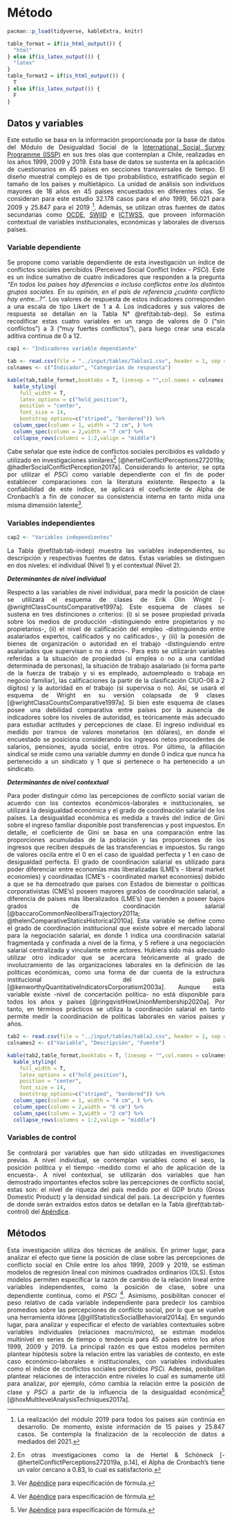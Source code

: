 # Método {#method}

<div style="text-align: justify">

```r
pacman::p_load(tidyverse, kableExtra, knitr)
```

```r
table_format = if(is_html_output()) {
  "html"
} else if(is_latex_output()) {
  "latex"
}
table_format2 = if(is_html_output()) {
  T
} else if(is_latex_output()) {
  F
}
```

## Datos y variables 

<div style="text-align: justify">

Este estudio se basa en la información proporcionada por la base de datos del Módulo de Desigualdad Social de la [International Social Survey Programme (ISSP)](https://www.gesis.org/en/issp/modules/issp-modules-by-topic/social-inequality) en sus tres olas que contemplan a Chile, realizadas en los años 1999, 2009 y 2019. Esta base de datos se sustenta en la aplicación de cuestionarios en 45 países en secciones transversales de tiempo. El diseño muestral complejo es de tipo probabilístico, estratificado según el tamaño de los países y multietápico. La unidad de análisis son individuos mayores de 18 años en 45 países encuestados en diferentes olas. Se consideran para este estudio 32.178 casos para el año 1999, 56.021 para 2009 y 25.847 para el 2019 [^8]. Además, se utilizan otras fuentes de datos secundarias como [OCDE](https://data.oecd.org/economy.htm#profile-GDP%20and%20spending),  [SWIID](https://fsolt.org/swiid/) e [ICTWSS](https://www.ictwss.org/), que proveen información contextual de variables institucionales, económicas y laborales de diversos países. 

### Variable dependiente

Se propone como variable dependiente de esta investigación un índice de conflictos sociales percibidos (Perceived Social Conflict Index - $PSCi$). Este es un índice sumativo de cuatro indicadores que responden a la pregunta *"En todos los países hay diferencias o incluso conflictos entre los distintos grupos sociales. En su opinión, en el país de referencia ¿cuánto conflicto hay entre...?"*. Los valores de respuesta de estos indicadores corresponden a una escala de tipo Likert de 1 a 4. Los indicadores y sus valores de respuesta se detallan en la Tabla N° \@ref(tab:tab-dep). Se estima recodificar estas cuatro variables en un rango de valores de  0 ("sin conflictos") a 3 ("muy fuertes conflictos"), para luego crear una escala aditiva continua de 0 a 12. 

```r
cap1 <- "Indicadores variable dependiente"
```

```r
tab <- read.csv(file = "../input/tables/Tablas1.csv", header = 1, sep = ";", encoding = "UTF-8")
colnames <- c("Indicador", "Categorías de respuesta") 

kable(tab,table_format,booktabs = T, linesep = "",col.names = colnames, caption = cap1) %>%
  kable_styling(
    full_width = T,
    latex_options = c("hold_position"),
    position = "center",
    font_size = 14,
    bootstrap_options=c("striped", "bordered")) %>%
  column_spec(column = 1, width = "2 cm", ) %>%
  column_spec(column = 2,width = "7 cm") %>%
  collapse_rows(columns = 1:2,valign = "middle")

```
\begin{center}
Fuente: elaboración propia
\end{center}

Cabe señalar que este índice de conflictos sociales percibidos es validado y utilizado en investigaciones similares[^9] [@hertelConflictPerceptions272019a; @hadlerSocialConflictPerception2017a]. Considerando lo anterior, se opta por utilizar el $PSCi$ como variable dependiente con el fin de poder establecer comparaciones con la literatura existente. Respecto a la confiabilidad de este índice, se aplicará el coeficiente de Alpha de Cronbach's a fin de conocer su consistencia interna en tanto mida una misma dimensión latente[^10]. 

### Variables independientes

```r
cap2 <- "Variables independientes"
```

La Tabla \@ref(tab:tab-indep) muestra las variables independientes, su descripción y respectivas fuentes de datos. Estas variables se distinguen en dos niveles: el individual (Nivel 1) y el contextual (Nivel 2). 

_**Determinantes de nivel individual**_

Respecto a las variables de nivel individual, para medir la posición de clase se utilizará el esquema de clases de Erik Olin Wright [-@wrightClassCountsComparative1997a]. Este esquema de clases se sustena en tres distinciones o criterios: (i) si se posee propiedad privada sobre los medios de producción -distinguiendo entre propietarios y no propietarios-, (ii) el nivel de calificación del empleo -distinguiendo entre asalariados expertos, calificados y no calificados-, y (iii) la posesión de bienes de organización o autoridad en el trabajo -distinguiendo entre asalariados que supervisan o no a otros-. Para esto se utilizarán variables referidas a la situación de propiedad (si emplea o no a una cantidad determinada de personas), la situación de trabajo asalariado (si forma parte de la fuerza de trabajo y si es empleado, autoempleado o trabaja en negocio familiar), las calificaciones (a partir de la clasificación CIUO-08 a 2 dígitos) y la autoridad en el trabajo (si supervisa o no). Así, se usará el esquema de Wright en su versión colapsada de 9 clases [@wrightClassCountsComparative1997a]. Si bien este esquema de clases posee una debilidad comparativa entre países por la ausencia de indicadores sobre los niveles de autoridad, es teóricamente más adecuado para estudiar actitudes y percepciones de clase. El ingreso individual es medido por tramos de valores monetarios (en dólares), en donde el encuestado se posiciona considerando los ingresos netos procedentes de salarios, pensiones, ayuda social, entre otros. Por último, la afiliación sindical se mide como una variable _dummy_ en donde 0 indica que nunca ha pertenecido a un sindicato y 1 que si pertenece o ha pertenecido a un sindicato.

_**Determinantes de nivel contextual**_

Para poder distinguir cómo las percepciones de conflicto social varían de acuerdo con los contextos económicos-laborales e institucionales, se utilizará la desigualdad económica y el grado de coordinación salarial de los países. La desigualdad económica es medida a través del índice de Gini sobre el ingreso familiar disponible post transferencias y post impuestos. En detalle, el coeficiente de Gini se basa en una comparación entre las proporciones acumuladas de la población y las proporciones de los ingresos que reciben después de las transferencias e impuestos. Su rango de valores oscila entre el 0 en el caso de igualdad perfecta y 1 en caso de desigualdad perfecta. El grado de coordinación salarial es utilizado para poder diferenciar entre economías más liberalizadas (LME's - liberal market economies) y coordinadas (CME's - coordinated market economies) debido a que se ha demostrado que países con Estados de bienestar o políticas corporativistas (CME's) poseen mayores grados de coordinación salarial, a diferencia de países más liberalizados (LME's) que tienden a poseer bajos grados de coordinación salarial [@baccaroCommonNeoliberalTrajectory2011a; @thelenComparativeStaticsHistorical2010a]. Esta variable se define como el grado de coordinación institucional que existe sobre el mercado laboral para la negociación salarial, en donde 1 indica una coordinación salarial fragmentada y confinada a nivel de la firma, y 5 refiere a una negociación salarial centralizada y vinculante entre actores. Hubiera sido más adecuado utilizar otro indicador que se acercara teóricamente al grado de involucramiento de las organizaciones laborales en la definición de las políticas económicas, como una forma de dar cuenta de la estructura institucional del país [@kenworthyQuantitativeIndicatorsCorporatism2003a]. Aunque esta variable existe -nivel de concertación política- no está disponible para todos los años y países [@ringqvistHowUnionMembership2020a]. Por tanto, en términos prácticos se utiliza la coordinación salarial en tanto permite medir la coordinación de políticas laborales en varios países y años.

```r
tab2 <- read.csv(file = "../input/tables/tabla2.csv", header = 1, sep = ";", encoding = "UTF-8")
colnames2 <- c("Variable", "Descripción", "Fuente") 

kable(tab2,table_format,booktabs = T, linesep = "",col.names = colnames2, caption = cap2) %>%
  kable_styling(
    full_width = T,
    latex_options = c("hold_position"),
    position = "center",
    font_size = 14,
    bootstrap_options=c("striped", "bordered")) %>%
  column_spec(column = 1, width = "4 cm", ) %>%
  column_spec(column = 2,width = "6 cm") %>%
  column_spec(column = 3,width = "2 cm") %>%
  collapse_rows(columns = 1:2,valign = "middle")

```

### Variables de control

Se controlará por variables que han sido utilizadas en investigaciones previas. A nivel individual, se contemplan variables como el sexo, la posición política y el tiempo -medido como el año de aplicación de la encuesta-. A nivel contextual, se utilizarán dos variables que han demostrado importantes efectos sobre las percepciones de conflicto social, estas son: el nivel de riqueza del país medido por el GDP bruto (Gross Domestic Product) y la densidad sindical del país. La descripción y fuentes de donde serán extraídos estos datos se detallan en la Tabla \@ref(tab:tab-control) del [Apéndice](#apendice). 


## Métodos

<div style="text-align: justify">

Esta investigación utiliza dos técnicas de análisis. En primer lugar, para analizar el efecto que tiene la posición de clase sobre las percepciones de conflicto social en Chile entre los años 1999, 2009 y 2019, se estiman modelos de regresión lineal con mínimos cuadrados ordinarios (OLS). Estos modelos permiten especificar la razón de cambio de la relación lineal entre variables independientes, como la posición de clase, sobre una dependiente continua, como el $PSCi$ [^10]. Asimismo, posibilitan conocer el peso relativo de cada variable independiente para predecir los cambios promedios sobre las percepciones de conflicto social, por lo que se vuelve una herramienta idónea [@gillStatisticsSocialBehavioral2014a]. En segundo lugar, para analizar y especificar el efecto de variables contextuales sobre variables individuales (relaciones macro/micro), se estiman modelos multinivel en series de tiempo o tendencia para 45 países entre los años 1999, 2009 y 2019. La principal razón es que estos modelos permiten plantear hipótesis sobre la relación entre las variables de contexto, en este caso económico-laborales e institucionales, con variables individuales como el índice de conflictos sociales percibidos $PSCi$. Además, posibilitan plantear relaciones de interacción entre niveles lo cual es sumamente útil para analizar, por ejemplo, cómo cambia la relación entre la posición de clase y $PSCi$ a partir de la influencia de la desigualdad económica[^10] [@hoxMultilevelAnalysisTechniques2017a]. 

[^8]: La realización del módulo 2019 para todos los países aún continúa en desarrollo. De momento, existe información de 15 países y 25.847 casos. Se contempla la finalización de la recolección de datos a mediados del 2021.

[^9]: En otras investigaciones como la de Hertel & Schöneck [-@hertelConflictPerceptions272019a, p.14], el Alpha de Cronbach's tiene un valor cercano a 0.83, lo cual es satisfactorio.

[^10]: Ver [Apéndice](#apendice) para especificación de fórmula. 